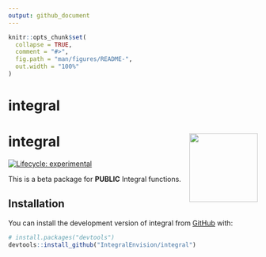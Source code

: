 ```yaml
---
output: github_document
---
```


<!-- README.md is generated from README.Rmd. Please edit that file -->

```r
knitr::opts_chunk$set(
  collapse = TRUE,
  comment = "#>",
  fig.path = "man/figures/README-",
  out.width = "100%"
)
```

# integral

# integral <a href='https://github.com/IntegralEnvision/integral'><img src='integral.png' align="right" height="138.5" /></a>

<!-- badges: start -->

[![Lifecycle: experimental](https://img.shields.io/badge/lifecycle-experimental-orange.svg)](https://lifecycle.r-lib.org/articles/stages.html#experimental)

<!-- badges: end -->

This is a beta package for **PUBLIC** Integral functions.

## Installation

You can install the development version of integral from [GitHub](https://github.com/) with:

``` r
# install.packages("devtools")
devtools::install_github("IntegralEnvision/integral")
```

